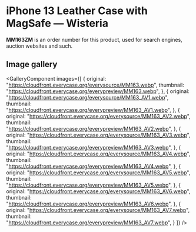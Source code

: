 
# iPhone 13 Leather Case with MagSafe — Wisteria

<Callout type='info' emoji='👉🏻'>**MM163ZM** is an order number for this product, used for search engines, auction websites and such.</Callout>

## Image gallery

<GalleryComponent
    images={[
      {
        original: "https://cloudfront.everycase.org/everysource/MM163.webp",
        thumbnail: "https://cloudfront.everycase.org/everypreview/MM163.webp",
      },
      {
        original: "https://cloudfront.everycase.org/everysource/MM163_AV1.webp",
        thumbnail: "https://cloudfront.everycase.org/everypreview/MM163_AV1.webp",
      },
      {
        original: "https://cloudfront.everycase.org/everysource/MM163_AV2.webp",
        thumbnail: "https://cloudfront.everycase.org/everypreview/MM163_AV2.webp",
      },
      {
        original: "https://cloudfront.everycase.org/everysource/MM163_AV3.webp",
        thumbnail: "https://cloudfront.everycase.org/everypreview/MM163_AV3.webp",
      },
      {
        original: "https://cloudfront.everycase.org/everysource/MM163_AV4.webp",
        thumbnail: "https://cloudfront.everycase.org/everypreview/MM163_AV4.webp",
      },
      {
        original: "https://cloudfront.everycase.org/everysource/MM163_AV5.webp",
        thumbnail: "https://cloudfront.everycase.org/everypreview/MM163_AV5.webp",
      },
      {
        original: "https://cloudfront.everycase.org/everysource/MM163_AV6.webp",
        thumbnail: "https://cloudfront.everycase.org/everypreview/MM163_AV6.webp",
      },
      {
        original: "https://cloudfront.everycase.org/everysource/MM163_AV7.webp",
        thumbnail: "https://cloudfront.everycase.org/everypreview/MM163_AV7.webp",
      }
    ]}
  />
